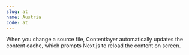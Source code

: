```yaml
---
slug: at
name: Austria
code: at
---
```


When you change a source file, Contentlayer automatically updates the content cache, which prompts
Next.js to reload the content on screen.
